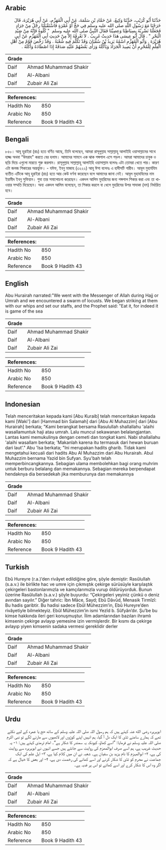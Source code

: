 ## Arabic


<div dir="rtl" lang="ar" style={{fontSize:'larger',backgroundColor:'#f8f9fa',padding:20}}>
حَدَّثَنَا أَبُو كُرَيْبٍ، حَدَّثَنَا وَكِيعٌ، عَنْ حَمَّادِ بْنِ سَلَمَةَ، عَنْ أَبِي الْمُهَزِّمِ، عَنْ أَبِي هُرَيْرَةَ، قَالَ خَرَجْنَا مَعَ رَسُولِ اللَّهِ صلى الله عليه وسلم فِي حَجٍّ أَوْ عُمْرَةٍ فَاسْتَقْبَلَنَا رِجْلٌ مِنْ جَرَادٍ فَجَعَلْنَا نَضْرِبُهُ بِسِيَاطِنَا وَعِصِيِّنَا فَقَالَ النَّبِيُّ صلى الله عليه وسلم ‏ "‏ كُلُوهُ فَإِنَّهُ مِنْ صَيْدِ الْبَحْرِ ‏"‏ ‏.‏ قَالَ أَبُو عِيسَى هَذَا حَدِيثٌ غَرِيبٌ ‏.‏ لاَ نَعْرِفُهُ إِلاَّ مِنْ حَدِيثِ أَبِي الْمُهَزِّمِ عَنْ أَبِي هُرَيْرَةَ ‏.‏ وَأَبُو الْمُهَزِّمِ اسْمُهُ يَزِيدُ بْنُ سُفْيَانَ وَقَدْ تَكَلَّمَ فِيهِ شُعْبَةُ ‏.‏ وَقَدْ رَخَّصَ قَوْمٌ مِنْ أَهْلِ الْعِلْمِ لِلْمُحْرِمِ أَنْ يَصِيدَ الْجَرَادَ وَيَأْكُلَهُ وَرَأَى بَعْضُهُمْ عَلَيْهِ صَدَقَةً إِذَا اصْطَادَهُ وَأَكَلَهُ ‏.‏
</div>
<div style={{backgroundColor:'#f8f9fa',padding:20, marginBottom: 10}}><table> <thead> <tr> <th>Grade</th> <th></th> </tr> </thead> <tbody> <tr><td>Daif</td><td>Ahmad Muhammad Shakir</td></tr><tr><td>Daif</td><td>Al-Albani</td></tr><tr><td>Daif</td><td>Zubair Ali Zai</td></tr></tbody></table><table> <thead> <tr> <th>References:</th> <th></th> </tr> </thead> <tbody><tr><td>Hadith No</td><td>850</td></tr><tr><td>Arabic No</td><td>850</td></tr><tr><td>Reference</td><td>Book 9 Hadith 43</td></tr></tbody></table></div>

## Bengali


<div dir="ltr" lang="bn" style={{fontSize:'larger',backgroundColor:'#f8f9fa',padding:20}}>
৮৫০। আবূ হুরাইরা (রাঃ) হতে বর্ণিত আছে, তিনি বলেছেন, আমরা রাসূলুল্লাহ সাল্লাল্লাহু আলাইহি ওয়াসাল্লামের সাথে হাজ্জ অথবা “উমরাহ" করতে বের হলাম। আমাদের সামনে এক ঝাক পঙ্গপাল এসে পড়ল। আমরা আমাদের চাবুক ও ছড়ি দিয়ে এগুলো মারতে শুরু করলাম। রাসূলুল্লাহ সাল্লাল্লাহু আলাইহি ওয়াসাল্লাম বলেনঃ এটা তোমরা খেতে পার। কারণ এটা জলজ শিকারের অন্তর্ভুক্ত। - যঈফ, ইবনু মাজাহ (৩২২২) আবূ ঈসা বলেনঃ এ হাদীসটি গারীব। আবূল মুহাৰ্যযিম ব্যতীত এটিকে আবূ হুরাইরা (রাঃ) হতে আর কেউ বর্ণনা করেছেন বলে আমাদের জানা নেই। আবূল মুহাযযিমের নাম ইয়ামীদ ইবনু সুফিয়ান। শুবা তার সমালোচনা করেছেন। একদল আলিম মুহরিমের জন্য পঙ্গপাল শিকার করা এবং তা খাওয়ার সম্মতি দিয়েছেন। অন্য একদল আলিম বলেছেন, তা শিকার করলে বা খেলে মুহরিমের উপর সাদাকা (দম) নির্ধারিত হবে।
</div>
<div style={{backgroundColor:'#f8f9fa',padding:20, marginBottom: 10}}><table> <thead> <tr> <th>Grade</th> <th></th> </tr> </thead> <tbody> <tr><td>Daif</td><td>Ahmad Muhammad Shakir</td></tr><tr><td>Daif</td><td>Al-Albani</td></tr><tr><td>Daif</td><td>Zubair Ali Zai</td></tr></tbody></table><table> <thead> <tr> <th>References:</th> <th></th> </tr> </thead> <tbody><tr><td>Hadith No</td><td>850</td></tr><tr><td>Arabic No</td><td>850</td></tr><tr><td>Reference</td><td>Book 9 Hadith 43</td></tr></tbody></table></div>

## English


<div dir="ltr" lang="en" style={{fontSize:'larger',backgroundColor:'#f8f9fa',padding:20}}>
Abu Hurairah narrated:"We went with the Messenger of Allah during Hajj or Umrah and we encountered a swarm of locusts. We began striking at them with our whips and set our staffs, and the Prophet said: "Eat it, for indeed it is game of the sea
</div>
<div style={{backgroundColor:'#f8f9fa',padding:20, marginBottom: 10}}><table> <thead> <tr> <th>Grade</th> <th></th> </tr> </thead> <tbody> <tr><td>Daif</td><td>Ahmad Muhammad Shakir</td></tr><tr><td>Daif</td><td>Al-Albani</td></tr><tr><td>Daif</td><td>Zubair Ali Zai</td></tr></tbody></table><table> <thead> <tr> <th>References:</th> <th></th> </tr> </thead> <tbody><tr><td>Hadith No</td><td>850</td></tr><tr><td>Arabic No</td><td>850</td></tr><tr><td>Reference</td><td>Book 9 Hadith 43</td></tr></tbody></table></div>

## Indonesian


<div dir="ltr" lang="id" style={{fontSize:'larger',backgroundColor:'#f8f9fa',padding:20}}>
Telah menceritakan kepada kami [Abu Kuraib] telah menceritakan kepada kami [Waki'] dari [Hammad bin Salamah] dari [Abu Al Muhazzim] dari [Abu Hurairah] berkata; "Kami berangkat bersama Rasulullah shallallahu 'alaihi wasallamuntuk haji atau umrah. Lalu muncul sekawanan belalangjantan. Lantas kami memukulinya dengan cemeti dan tongkat kami. Nabi shallallahu 'alaihi wasallam berkata; 'Makanlah karena itu termasuk dari hewan buruan dari laut'." Abu 'Isa berkata; "Ini merupakan hadits gharib. Tidak kami mengetahui kecuali dari hadits Abu Al Muhazzim dari Abu Hurairah. Abul Muhazzim bernama Yazid bin Sufyan. Syu'bah telah memperbincangkannya. Sebagian ulama membolehkan bagi orang muhrim untuk berburu belalang dan memakannya. Sebagian mereka berpendapat hendaknya dia bersedekah jika memburunya dan memakannya
</div>
<div style={{backgroundColor:'#f8f9fa',padding:20, marginBottom: 10}}><table> <thead> <tr> <th>Grade</th> <th></th> </tr> </thead> <tbody> <tr><td>Daif</td><td>Ahmad Muhammad Shakir</td></tr><tr><td>Daif</td><td>Al-Albani</td></tr><tr><td>Daif</td><td>Zubair Ali Zai</td></tr></tbody></table><table> <thead> <tr> <th>References:</th> <th></th> </tr> </thead> <tbody><tr><td>Hadith No</td><td>850</td></tr><tr><td>Arabic No</td><td>850</td></tr><tr><td>Reference</td><td>Book 9 Hadith 43</td></tr></tbody></table></div>

## Turkish


<div dir="ltr" lang="tr" style={{fontSize:'larger',backgroundColor:'#f8f9fa',padding:20}}>
Ebû Hureyre (r.a.)’den rivâyet edildiğine göre, şöyle demiştir: Rasûlullah (s.a.v.) ile birlikte hac ve umre için çıkmıştık çekirge sürüsüyle karşılaştık çekirgeleri bastonlarımızla ve kamçılarımızla vurup öldürüyorduk. Bunun üzerine Rasûlullah (s.a.v.) şöyle buyurdu: “Çekirgeleri yeyiniz çünkü o deniz avından sayılır.” Diğer tahric: İbn Mâce, Sayd; Ebû Dâvûd, Menasik Tirmîzî: Bu hadis garibtir. Bu hadisi sadece Ebûl Mühezzim’in, Ebû Hureyre’den rivâyetiyle bilmekteyiz. Ebûl Mühezzim’in ismi Yezîd b. Sûfyân’dır. Şu’be bu kimse hakkında ileri geri konuşmuştur. İlim adamlarından bazıları ihramlı kimsenin çekirge avlayıp yemesine izin vermişlerdir. Bir kısmı da çekirge avlayıp yiyen kimsenin sadaka vermesi gereklidir derler
</div>
<div style={{backgroundColor:'#f8f9fa',padding:20, marginBottom: 10}}><table> <thead> <tr> <th>Grade</th> <th></th> </tr> </thead> <tbody> <tr><td>Daif</td><td>Ahmad Muhammad Shakir</td></tr><tr><td>Daif</td><td>Al-Albani</td></tr><tr><td>Daif</td><td>Zubair Ali Zai</td></tr></tbody></table><table> <thead> <tr> <th>References:</th> <th></th> </tr> </thead> <tbody><tr><td>Hadith No</td><td>850</td></tr><tr><td>Arabic No</td><td>850</td></tr><tr><td>Reference</td><td>Book 9 Hadith 43</td></tr></tbody></table></div>

## Urdu


<div dir="rtl" lang="ur" style={{fontSize:'larger',backgroundColor:'#f8f9fa',padding:20}}>
ابوہریرہ رضی الله عنہ کہتے ہیں کہ ہم رسول اللہ صلی اللہ علیہ وسلم کے ساتھ حج یا عمرہ کے لیے نکلے تھے کہ ہمارے سامنے ٹڈی کا ایک دل آ گیا، ہم انہیں اپنے کوڑوں اور لاٹھیوں سے مارنے لگے تو نبی اکرم صلی اللہ علیہ وسلم نے فرمایا: ”اسے کھاؤ، کیونکہ یہ سمندر کا شکار ہے“۔ امام ترمذی کہتے ہیں: ۱- یہ حدیث غریب ہے، ہم اسے صرف ابوالمھزم کی روایت سے جانتے ہیں جسے انہوں نے ابوہریرہ سے روایت کی ہے، ۲- ابوالمہزم کا نام یزید بن سفیان ہے۔ شعبہ نے ان میں کلام کیا ہے، ۳- اہل علم کی ایک جماعت نے محرم کو ٹڈی کا شکار کرنے اور اسے کھانے کی رخصت دی ہے، ۴- اور بعض کا خیال ہے کہ اگر وہ اس کا شکار کرے اور اسے کھائے تو اس پر فدیہ ہے۔
</div>
<div style={{backgroundColor:'#f8f9fa',padding:20, marginBottom: 10}}><table> <thead> <tr> <th>Grade</th> <th></th> </tr> </thead> <tbody> <tr><td>Daif</td><td>Ahmad Muhammad Shakir</td></tr><tr><td>Daif</td><td>Al-Albani</td></tr><tr><td>Daif</td><td>Zubair Ali Zai</td></tr></tbody></table><table> <thead> <tr> <th>References:</th> <th></th> </tr> </thead> <tbody><tr><td>Hadith No</td><td>850</td></tr><tr><td>Arabic No</td><td>850</td></tr><tr><td>Reference</td><td>Book 9 Hadith 43</td></tr></tbody></table></div>